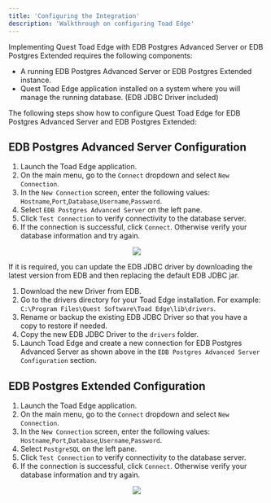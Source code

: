 ```yaml
---
title: 'Configuring the Integration'
description: 'Walkthrough on configuring Toad Edge'
---
```


Implementing Quest Toad Edge with EDB Postgres Advanced Server or EDB Postgres Extended requires the following components: 

- A running EDB Postgres Advanced Server or EDB Postgres Extended instance.
- Quest Toad Edge application installed on a system where you will manage the running database. (EDB JDBC Driver included)

The following steps show how to configure Quest Toad Edge for EDB Postgres Advanced Server and EDB Postgres Extended:

## EDB Postgres Advanced Server Configuration

1. Launch the Toad Edge application.
2. On the main menu, go to the `Connect` dropdown and select `New Connection`.
3. In the `New Connection` screen, enter the following values: `Hostname`,`Port`,`Database`,`Username`,`Password`.
4. Select `EDB Postgres Advanced Server` on the left pane. 
5. Click `Test Connection` to verify connectivity to the database server.
6. If the connection is successful, click `Connect`. Otherwise verify your database information and try again.

<p align="center">
  <img src="Images/EPASConfiguration.png">
</p>

If it is required, you can update the EDB JDBC driver by downloading the latest version from EDB and then replacing the default EDB JDBC jar. 
1. Download the new Driver from EDB.
2. Go to the drivers directory for your Toad Edge installation. For example: `C:\Program Files\Quest Software\Toad Edge\lib\drivers`.
3. Rename or backup the existing EDB JDBC Driver so that you have a copy to restore if needed.
4. Copy the new EDB JDBC Driver to the `drivers` folder.
5. Launch Toad Edge and create a new connection for EDB Postgres Advanced Server as shown above in the `EDB Postgres Advanced Server Configuration` section.



## EDB Postgres Extended Configuration

1. Launch the Toad Edge application.
2. On the main menu, go to the `Connect` dropdown and select `New Connection`.
3. In the `New Connection` screen, enter the following values: `Hostname`,`Port`,`Database`,`Username`,`Password`.
4. Select `PostgreSQL` on the left pane. 
5. Click `Test Connection` to verify connectivity to the database server.
6. If the connection is successful, click `Connect`. Otherwise verify your database information and try again.

<p align="center">
  <img src="Images/ExtendedConfiguration.png">
</p>
